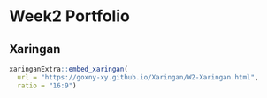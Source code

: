 # Week2 Portfolio

## Xaringan

```r
xaringanExtra::embed_xaringan( 
  url = "https://goxny-xy.github.io/Xaringan/W2-Xaringan.html", 
  ratio = "16:9")
```
